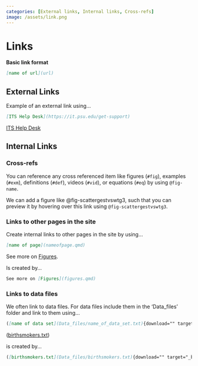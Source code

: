 ---
categories: [External links, Internal links, Cross-refs]
image: /assets/link.png
---

# Links

**Basic link format**

``` md
[name of url](url)
```

## External Links

::: {#exm-link1}
Example of an external link using...

``` md
[ITS Help Desk](https://it.psu.edu/get-support)
```

[ITS Help Desk](https://it.psu.edu/get-support)
:::

## Internal Links

### Cross-refs {.unnumbered .unlisted}

You can reference any cross referenced item like figures (`#fig`), examples (`#exm`), definitions (`#def`), videos (`#vid`), or equations (`#eq`) by using `@fig-name`.

::: {#exm-scatter}
We can add a figure like @fig-scattergestvswtg3, such that you can preview it by hovering over this link using `@fig-scattergestvswtg3`.
:::

### Links to other pages in the site {.unnumbered}

Create internal links to other pages in the site by using...

``` md
[name of page](nameofpage.qmd)
```

::: {#exm-img}
See more on [Figures](figures.qmd).

Is created by...

``` md
See more on [Figures](figures.qmd)
```
:::

### Links to data files {.unnumbered}

We often link to data files. For data files include them in the 'Data_files' folder and link to them using...

``` md
([name of data set](Data_files/name_of_data_set.txt){download="" target="_blank"})
```

::: {#exm-birth}
([birthsmokers.txt](Data_files/birthsmokers.txt){download="" target="_blank"})

is created by...

``` md
([birthsmokers.txt](Data_files/birthsmokers.txt){download="" target="_blank"})
```
:::
